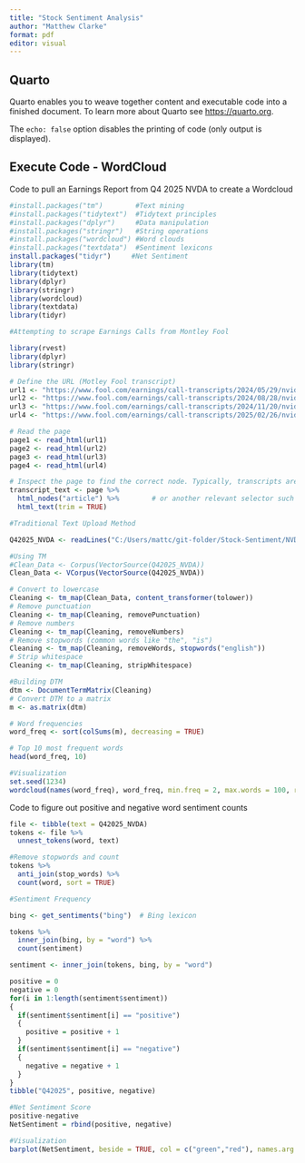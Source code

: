 ```yaml
---
title: "Stock Sentiment Analysis"
author: "Matthew Clarke"
format: pdf
editor: visual
---
```


## Quarto

Quarto enables you to weave together content and executable code into a finished document. To learn more about Quarto see <https://quarto.org>.

The `echo: false` option disables the printing of code (only output is displayed).

## Execute Code - WordCloud

Code to pull an Earnings Report from Q4 2025 NVDA to create a Wordcloud

```r
#install.packages("tm")        #Text mining
#install.packages("tidytext")  #Tidytext principles
#install.packages("dplyr")     #Data manipulation
#install.packages("stringr")   #String operations
#install.packages("wordcloud") #Word clouds
#install.packages("textdata")  #Sentiment lexicons
install.packages("tidyr")     #Net Sentiment
library(tm)
library(tidytext)
library(dplyr)
library(stringr)
library(wordcloud)
library(textdata)
library(tidyr)

#Attempting to scrape Earnings Calls from Montley Fool

library(rvest)
library(dplyr)
library(stringr)

# Define the URL (Motley Fool transcript)
url1 <- "https://www.fool.com/earnings/call-transcripts/2024/05/29/nvidia-nvda-q1-2025-earnings-call-transcript/"
url2 <- "https://www.fool.com/earnings/call-transcripts/2024/08/28/nvidia-nvda-q2-2025-earnings-call-transcript/"
url3 <- "https://www.fool.com/earnings/call-transcripts/2024/11/20/nvidia-nvda-q3-2025-earnings-call-transcript/"
url4 <- "https://www.fool.com/earnings/call-transcripts/2025/02/26/nvidia-nvda-q4-2025-earnings-call-transcript/"

# Read the page
page1 <- read_html(url1)
page2 <- read_html(url2)
page3 <- read_html(url3)
page4 <- read_html(url4)

# Inspect the page to find the correct node. Typically, transcripts are within article divs:
transcript_text <- page %>%
  html_nodes("article") %>%        # or another relevant selector such as "div.article-content"
  html_text(trim = TRUE)

#Traditional Text Upload Method

Q42025_NVDA <- readLines("C:/Users/mattc/git-folder/Stock-Sentiment/NVDA_Q4_2025_Earnings Call.txt")

#Using TM
#Clean_Data <- Corpus(VectorSource(Q42025_NVDA)) 
Clean_Data <- VCorpus(VectorSource(Q42025_NVDA))

# Convert to lowercase
Cleaning <- tm_map(Clean_Data, content_transformer(tolower))
# Remove punctuation
Cleaning <- tm_map(Cleaning, removePunctuation)
# Remove numbers
Cleaning <- tm_map(Cleaning, removeNumbers)
# Remove stopwords (common words like "the", "is")
Cleaning <- tm_map(Cleaning, removeWords, stopwords("english"))
# Strip whitespace
Cleaning <- tm_map(Cleaning, stripWhitespace)

#Building DTM
dtm <- DocumentTermMatrix(Cleaning)
# Convert DTM to a matrix
m <- as.matrix(dtm)

# Word frequencies
word_freq <- sort(colSums(m), decreasing = TRUE)

# Top 10 most frequent words
head(word_freq, 10)

#Visualization
set.seed(1234)
wordcloud(names(word_freq), word_freq, min.freq = 2, max.words = 100, random.order = FALSE)

```

Code to figure out positive and negative word sentiment counts

```r

file <- tibble(text = Q42025_NVDA)
tokens <- file %>%
  unnest_tokens(word, text)

#Remove stopwords and count
tokens %>%
  anti_join(stop_words) %>%
  count(word, sort = TRUE)

#Sentiment Frequency

bing <- get_sentiments("bing")  # Bing lexicon

tokens %>%
  inner_join(bing, by = "word") %>%
  count(sentiment)

sentiment <- inner_join(tokens, bing, by = "word")

positive = 0
negative = 0
for(i in 1:length(sentiment$sentiment))
{
  if(sentiment$sentiment[i] == "positive")
  {
    positive = positive + 1
  }
  if(sentiment$sentiment[i] == "negative")
  {
    negative = negative + 1
  }
}
tibble("Q42025", positive, negative)

#Net Sentiment Score
positive-negative
NetSentiment = rbind(positive, negative)

#Visualization
barplot(NetSentiment, beside = TRUE, col = c("green","red"), names.arg = c("Positive", "Negative"),main = "Sentiment in Earning Call", ylab = "Count of Words")
```
